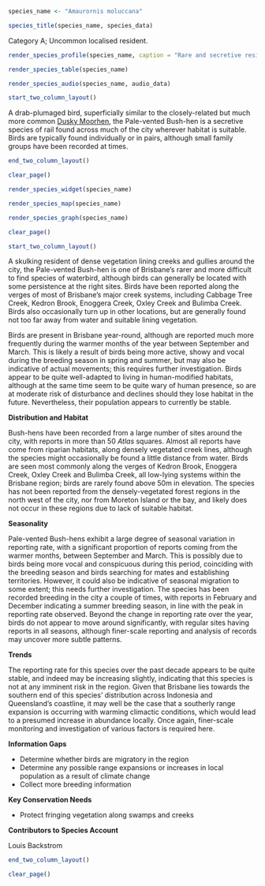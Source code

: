```r
species_name <- "Amaurornis moluccana"
```

```r
species_title(species_name, species_data)
```

Category A; Uncommon localised resident.

```r
render_species_profile(species_name, caption = "Rare and secretive resident of riparian habitats around the city. Seasonal variations in reporting rate most likely a result of this species' conspicuous calls during the breeding season but may also be indicative of annual movements.")
```

```r
render_species_table(species_name)
```

```r
render_species_audio(species_name, audio_data)
```

```r
start_two_column_layout()
```

A drab-plumaged bird, superficially similar to the closely-related but much more common [Dusky Moorhen](#dusky-moorhen-gallinula-tenebrosa), the Pale-vented Bush-hen is a secretive species of rail found across much of the city wherever habitat is suitable. Birds are typically found individually or in pairs, although small family groups have been recorded at times.

```r
end_two_column_layout()
```

```r
clear_page()
```

```r
render_species_widget(species_name)
```

```r
render_species_map(species_name)
```

```r
render_species_graph(species_name)
```

```r
clear_page()
```

```r
start_two_column_layout()
```

A skulking resident of dense vegetation lining creeks and gullies around the city, the Pale-vented Bush-hen is one of Brisbane's rarer and more difficult to find species of waterbird, although birds can generally be located with some persistence at the right sites. Birds have been reported along the verges of most of Brisbane's major creek systems, including Cabbage Tree Creek, Kedron Brook, Enoggera Creek, Oxley Creek and Bulimba Creek. Birds also occasionally turn up in other locations, but are generally found not too far away from water and suitable lining vegetation.

Birds are present in Brisbane year-round, although are reported much more frequently during the warmer months of the year between September and March. This is likely a result of birds being more active, showy and vocal during the breeding season in spring and summer, but may also be indicative of actual movements; this requires further investigation. Birds appear to be quite well-adapted to living in human-modified habitats, although at the same time seem to be quite wary of human presence, so are at moderate risk of disturbance and declines should they lose habitat in the future. Nevertheless, their population appears to currently be stable.

**Distribution and Habitat**

Bush-hens have been recorded from a large number of sites around the city, with reports in more than 50 _Atlas_ squares. Almost all reports have come from riparian habitats, along densely vegetated creek lines, although the species might occasionally be found a little distance from water. Birds are seen most commonly along the verges of Kedron Brook, Enoggera Creek, Oxley Creek and Bulimba Creek, all low-lying systems within the Brisbane region; birds are rarely found above 50m in elevation. The species has not been reported from the densely-vegetated forest regions in the north west of the city, nor from Moreton Island or the bay, and likely does not occur in these regions due to lack of suitable habitat.

**Seasonality**

Pale-vented Bush-hens exhibit a large degree of seasonal variation in reporting rate, with a significant proportion of reports coming from the warmer months, between September and March. This is possibly due to birds being more vocal and conspicuous during this period, coinciding with the breeding season and birds searching for mates and establishing territories. However, it could also be indicative of seasonal migration to some extent; this needs further investigation. The species has been recorded breeding in the city a couple of times, with reports in February and December indicating a summer breeding season, in line with the peak in reporting rate observed. Beyond the change in reporting rate over the year, birds do not appear to move around significantly, with regular sites having reports in all seasons, although finer-scale reporting and analysis of records may uncover more subtle patterns.

**Trends**

The reporting rate for this species over the past decade appears to be quite stable, and indeed may be increasing slightly, indicating that this species is not at any imminent risk in the region. Given that Brisbane lies towards the southern end of this species' distribution across Indonesia and Queensland's coastline, it may well be the case that a southerly range expansion is occurring with warming climactic conditions, which would lead to a presumed increase in abundance locally. Once again, finer-scale monitoring and investigation of various factors is required here.

**Information Gaps**

- Determine whether birds are migratory in the region
- Determine any possible range expansions or increases in local population as a result of climate change
- Collect more breeding information

**Key Conservation Needs**

- Protect fringing vegetation along swamps and creeks

**Contributors to Species Account**

Louis Backstrom



```r
end_two_column_layout()
```

```r
clear_page()
```
